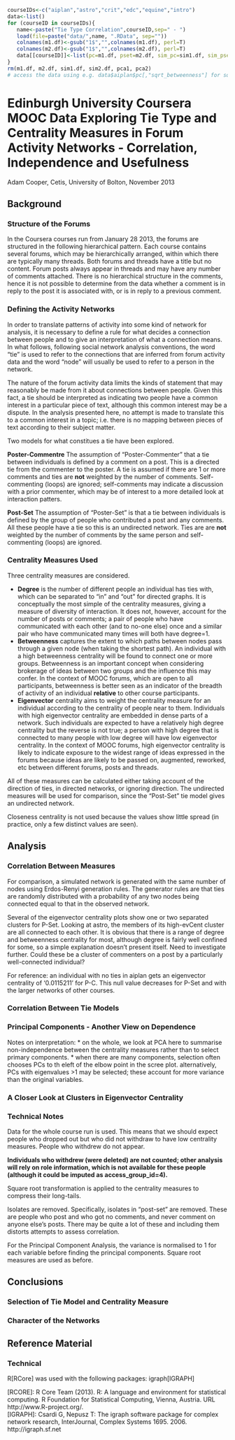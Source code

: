 <style type="text/css">
table {
   max-width: 95%;
   border: 1px solid #ccc;
}
 
th {
  background-color: #000000;
  color: #ffffff;
}
 
td {
  background-color: #dcdcdc;
}
</style>

```r
courseIDs<-c("aiplan","astro","crit","edc","equine","intro")
data<-list()
for (courseID in courseIDs){
   name<-paste("Tie Type Correlation",courseID,sep=" - ")
   load(file=paste("data/",name, ".RData", sep=""))
   colnames(m1.df)<-gsub("1$","",colnames(m1.df), perl=T)
   colnames(m2.df)<-gsub("1$","",colnames(m2.df), perl=T)
   data[[courseID]]<-list(pc=m1.df, pset=m2.df, sim_pc=sim1.df, sim_pset=sim2.df, pca_pc=pca1, pca_pset=pca2)
}
rm(m1.df, m2.df, sim1.df, sim2.df, pca1, pca2)
# access the data using e.g. data$aiplan$pc[,"sqrt_betweenness"] for sqrt betweenness centrality for poster-commenter tie model in aiplan course
```

Edinburgh University Coursera MOOC Data Exploring Tie Type and Centrality Measures in Forum Activity Networks - Correlation, Independence and Usefulness
=======
Adam Cooper, Cetis, University of Bolton, November 2013

Background
-------
### Structure of the Forums

In the Coursera courses run from January 28\textsuperscript{th} 2013, the forums are structured in the following hierarchical pattern. Each course contains several forums, which may be hierarchically arranged, within which there are typically many threads. Both forums and threads have a title but no content. Forum posts always appear in threads and may have any number of comments attached. There is no hierarchical structure in the comments, hence it is not possible to determine from the data whether a comment is in reply to the post it is associated with, or is in reply to a previous comment.

### Defining the Activity Networks

In order to translate patterns of activity into some kind of network for analysis, it is necessary to define a rule for what decides a connection between people and to give an interpretation of what a connection means. In what follows, following social network analysis conventions, the word "tie" is used to refer to the connections that are inferred from forum activity data and the word "node" will usually be used to refer to a person in the network.

The nature of the forum activity data limits the kinds of statement that may reasonably be made from it about connections between people. Given this fact, a tie should be interpreted as indicating two people have a common interest in a particular piece of text, although this common interest may be a dispute. In the analysis presented here, no attempt is made to translate this to a common interest in a topic; i.e. there is no mapping between pieces of text according to their subject matter.

Two models for what constitues a tie have been explored.

**Poster-Commentre**
The assumption of "Poster-Commenter" that a tie between individuals is defined by a comment on a post. This is a directed tie from the commenter to the poster. A tie is assumed if there are 1 or more comments and ties are **not** weighted by the number of comments. Self-commenting (loops) are ignored; self-comments may indicate a discussion with a prior commenter, which may be of interest to a more detailed look at interaction patters.

**Post-Set**
The assumption of "Poster-Set" is that a tie between individuals is defined by the group of people who contributed a post and any comments. All these people have a tie so this is an undirected network. Ties are are **not** weighted by the number of comments by the same person and self-commenting (loops) are ignored.


### Centrality Measures Used

Three centrality measures are considered.

* **Degree** is the number of different people an individual has ties with, which can be separated to "in" and "out" for directed graphs. It is conceptually the most simple of the centrality measures, giving a measure of diversity of interaction. It does not, however, account for the number of posts or comments; a pair of people who have communicated with each other (and to no-one else) once and a similar pair who have communicated many times will both have degree=1.
* **Betweenness** captures the extent to which paths between nodes pass through a given node (when taking the shortest path). An individual with a high betweenness centrality will be found to connect one or more groups. Betweenness is an important concept when considering brokerage of ideas between two groups and the influence this may confer. In the context of MOOC forums, which are open to all participants, betweenness is better seen as an indicator of the breadth of activity of an individual **relative** to other course participants. 
* **Eigenvector** centrality aims to weight the centrality measure for an individual according to the centrality of people near to them. Individuals with high eigenvector centrality are embedded in dense parts of a network. Such individuals are expected to have a relatively high degree centrality but the reverse is not true; a person with high degree that is connected to many people with low degree will have low eigenvector centrality. In the context of MOOC forums, high eigenvector centrality is likely to indicate exposure to the widest range of ideas expressed in the forums because ideas are likely to be passed on, augmented, reworked, etc between different forums, posts and threads.


All of these measures can be calculated either taking account of the direction of ties, in directed networks, or ignoring direction. The undirected measures will be used for comparison, since the "Post-Set" tie model gives an undirected network.

Closeness centrality is not used because the values show little spread (in practice, only a few distinct values are seen).

Analysis
-------

### Correlation Between Measures

For comparison, a simulated network is generated with the same number of nodes using Erdos-Renyi generation rules. The generator rules are that ties are randomly distributed with a probability of any two nodes being connected equal to that in the observed network.

Several of the eigenvector centrality plots show one or two separated clusters for P-Set. Looking at astro, the members of its high-evCent cluster are all connected to each other. It is obvious that there is a range of degree and betweenness centrality for most, although degree is fairly well confined for some, so a simple explanation doesn't present itself. Need to investigate further. Could these be a cluster of commenters on a post by a particularly well-connected individual?

For reference: an individual with no ties in aiplan gets an eigenvector centrality of '0.0115211' for P-C. This null value decreases for P-Set and with the larger networks of other courses.

### Correlation Between Tie Models

### Principal Components - Another View on Dependence

Notes on interpretation:
* on the whole, we look at PCA here to summarise non-independence between the centrality measures rather than to select primary components.
* when there are many components, selection often chooses PCs to th eleft of the elbow point in the scree plot. alternatively, PCs with eigenvalues >1 may be selected; these account for more variance than the original variables.

### A Closer Look at Clusters in Eigenvector Centrality

### Technical Notes

Data for the whole course run is used. This means that we should expect people who dropped out but who did not withdraw to have low centrality measures. People who withdrew do not appear.

__Individuals who withdrew (were deleted) are not counted; other analysis will rely on role information, which is not available for these people (although it could be imputed as access_group_id=4).__


Square root transformation is applied to the centrality measures to compress their long-tails.

Isolates are removed. Specifically, isolates in "post-set" are removed. These are people who post and who got no comments, and never comment on anyone else's posts. There may be quite a lot of these and including them distorts attempts to assess correlation.

For the Principal Component Analysis, the variance is normalised to 1 for each variable before finding the principal components. Square root measures are used as before.

Conclusions
---------

### Selection of Tie Model and Centrality Measure

### Character of the Networks

Reference Material
--------

### Technical

R[RCore] was used with the following packages: igraph[IGRAPH]

[RCORE]: R Core Team (2013). R: A language and environment for statistical computing. R Foundation for Statistical Computing, Vienna, Austria. URL http://www.R-project.org/.  
[IGRAPH]: Csardi G, Nepusz T: The igraph software package for complex network research, InterJournal, Complex Systems 1695. 2006. http://igraph.sf.net
